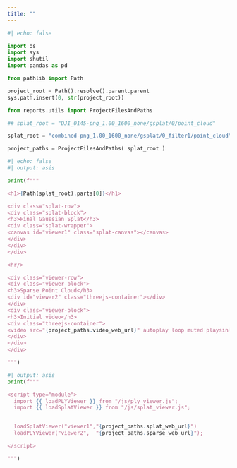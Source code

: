 ```yaml
---
title: ""
---
```


```python
#| echo: false

import os
import sys
import shutil
import pandas as pd

from pathlib import Path

project_root = Path().resolve().parent.parent
sys.path.insert(0, str(project_root))

from reports.utils import ProjectFilesAndPaths

## splat_root = "DJI_0145-png_1.00_1600_none/gsplat/0/point_cloud"

splat_root = "combined-png_1.00_1600_none/gsplat/0_filter1/point_cloud"

project_paths = ProjectFilesAndPaths( splat_root )

```


```python
#| echo: false
#| output: asis

print(f"""

<h1>{Path(splat_root).parts[0]}</h1>

<div class="splat-row">
<div class="splat-block">
<h3>Final Gaussian Splat</h3>
<div class="splat-wrapper">
<canvas id="viewer1" class="splat-canvas"></canvas>
</div>
</div>
</div>

<hr/>

<div class="viewer-row">
<div class="viewer-block">
<h3>Sparse Point Cloud</h3>
<div id="viewer2" class="threejs-container"></div>
</div>
<div class="viewer-block">
<h3>Initial video</h3>
<div class="threejs-container">
<video src="{project_paths.video_web_url}" autoplay loop muted playsinline />
</div>
</div>
</div>

""")

```

```python
#| output: asis
print(f"""

<script type="module">
  import {{ loadPLYViewer }} from "/js/ply_viewer.js";
  import {{ loadSplatViewer }} from "/js/splat_viewer.js";


  loadSplatViewer("viewer1","{project_paths.splat_web_url}")
  loadPLYViewer("viewer2",  "{project_paths.sparse_web_url}");

</script>

""")

```
